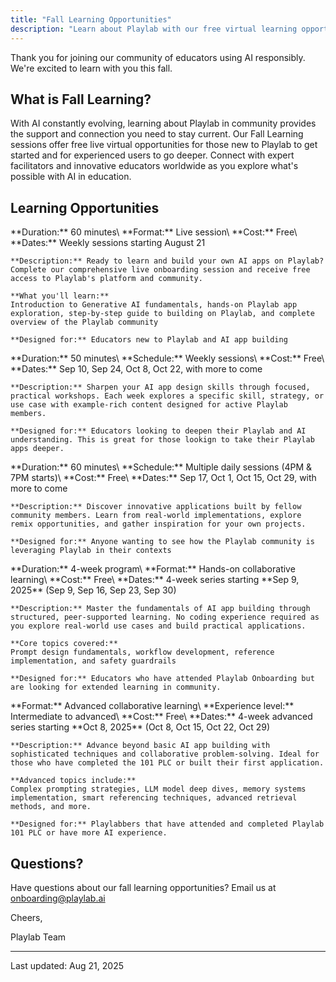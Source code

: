 ```yaml
---
title: "Fall Learning Opportunities"
description: "Learn about Playlab with our free virtual learning opportunities"
---
```


Thank you for joining our community of educators using AI responsibly. We're excited to learn with you this fall.

## <Icon icon="leaf-maple" size={24} /> What is Fall Learning?

With AI constantly evolving, learning about Playlab in community provides the support and connection you need to stay current. Our Fall Learning sessions offer free live virtual opportunities for those new to Playlab to get started and for experienced users to go deeper. Connect with expert facilitators and innovative educators worldwide as you explore what's possible with AI in education.

## <Icon icon="graduation-cap" size={24} /> Learning Opportunities

<CardGroup cols={1}>
  <Card title="Intro to Playlab" icon="play" href="https://calendly.com/playlab-onboarding/playlab-onboarding/">
    **Duration:** 60 minutes\
    **Format:** Live session\
    **Cost:** Free\
    **Dates:** Weekly sessions starting August 21

    **Description:** Ready to learn and build your own AI apps on Playlab? Complete our comprehensive live onboarding session and receive free access to Playlab's platform and community.

    **What you'll learn:**
    Introduction to Generative AI fundamentals, hands-on Playlab app exploration, step-by-step guide to building on Playlab, and complete overview of the Playlab community

    **Designed for:** Educators new to Playlab and AI app building
  </Card>
  <Card title="Skills Boost" icon="dumbbell" href="https://www.notion.so/playlabai/253a9d3778c58037b1e5d63bb8f8e31c?v=256a9d3778c580049211000c2616cfd7&source=copy_link">
    **Duration:** 50 minutes\
    **Schedule:** Weekly sessions\
    **Cost:** Free\
    **Dates:** Sep 10, Sep 24, Oct 8, Oct 22, with more to come

    **Description:** Sharpen your AI app design skills through focused, practical workshops. Each week explores a specific skill, strategy, or use case with example-rich content designed for active Playlab members.

    **Designed for:** Educators looking to deepen their Playlab and AI understanding. This is great for those lookign to take their Playlab apps deeper.
  </Card>
  <Card title="App Spotlight" icon="popcorn" href="https://www.notion.so/playlabai/253a9d3778c58037b1e5d63bb8f8e31c?v=256a9d3778c580049211000c2616cfd7&source=copy_link">
    **Duration:** 60 minutes\
    **Schedule:** Multiple daily sessions (4PM & 7PM starts)\
    **Cost:** Free\
    **Dates:** Sep 17, Oct 1, Oct 15, Oct 29, with more to come

    **Description:** Discover innovative applications built by fellow community members. Learn from real-world implementations, explore remix opportunities, and gather inspiration for your own projects.

    **Designed for:** Anyone wanting to see how the Playlab community is leveraging Playlab in their contexts
  </Card>
  <Card title="101 PLC (Professional Learning Community)" icon="users" href="https://www.notion.so/playlabai/253a9d3778c58037b1e5d63bb8f8e31c?v=256a9d3778c580988a4f000cb1954f92&source=copy_link">
    **Duration:** 4-week program\
    **Format:** Hands-on collaborative learning\
    **Cost:** Free\
    **Dates:** 4-week series starting **Sep 9, 2025** (Sep 9, Sep 16, Sep 23, Sep 30)

    **Description:** Master the fundamentals of AI app building through structured, peer-supported learning. No coding experience required as you explore real-world use cases and build practical applications.

    **Core topics covered:**
    Prompt design fundamentals, workflow development, reference implementation, and safety guardrails

    **Designed for:** Educators who have attended Playlab Onboarding but are looking for extended learning in community.
  </Card>
  <Card title="201 PLC (Advanced Professional Learning Community)" icon="rocket" href="https://www.notion.so/playlabai/253a9d3778c58037b1e5d63bb8f8e31c?v=256a9d3778c580988a4f000cb1954f92&source=copy_link">
    **Format:** Advanced collaborative learning\
    **Experience level:** Intermediate to advanced\
    **Cost:** Free\
    **Dates:** 4-week advanced series starting **Oct 8, 2025** (Oct 8, Oct 15, Oct 22, Oct 29)

    **Description:** Advance beyond basic AI app building with sophisticated techniques and collaborative problem-solving. Ideal for those who have completed the 101 PLC or built their first application.

    **Advanced topics include:**
    Complex prompting strategies, LLM model deep dives, memory systems implementation, smart referencing techniques, advanced retrieval methods, and more.

    **Designed for:** Playlabbers that have attended and completed Playlab 101 PLC or have more AI experience.
  </Card>
</CardGroup>

## <Icon icon="circle-question" size={24} /> Questions?

Have questions about our fall learning opportunities? Email us at [onboarding@playlab.ai](mailto:onboarding@playlab.ai)

Cheers,

Playlab Team

---

Last updated: Aug 21, 2025